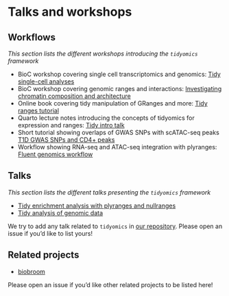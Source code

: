 # Talks and workshops

## Workflows

_This section lists the different workshops introducing the `tidyomics` framework_

- BioC workshop covering single cell transcriptomics and genomics: [Tidy single-cell analyses](https://tidyomics.github.io/tidyomicsWorkshopBioc2023/articles/tidyGenomicsTranscriptomics.html)
- BioC workshop covering genomic ranges and interactions: [Investigating chromatin composition and architecture](https://jserizay.com/Bioc2024tidyworkshop/)
- Online book covering tidy manipulation of GRanges and more: [Tidy ranges tutorial](https://tidyomics.github.io/tidy-ranges-tutorial/)
- Quarto lecture notes introducing the concepts of tidyomics for expression and ranges: [Tidy intro talk](https://tidyomics.github.io/tidy-intro-talk)
- Short tutorial showing overlaps of GWAS SNPs with scATAC-seq peaks [T1D GWAS SNPs and CD4+ peaks](https://htmlpreview.github.io/?https://github.com/mikelove/cd4-overlaps/blob/main/CATlas/analysis.html)
- Workflow showing RNA-seq and ATAC-seq integration with plyranges: [Fluent genomics workflow](https://sa-lee.github.io/fluentGenomics/articles/fluentGenomics.html)

## Talks

_This section lists the different talks presenting the `tidyomics` framework_

* [Tidy enrichment analysis with plyranges and nullranges](https://github.com/tidyomics/tidy-genomics-talk/blob/main/tidy-enrichment.pdf)
* [Tidy analysis of genomic data](https://github.com/tidyomics/tidy-genomics-talk/blob/main/tidy-genomics-talk.pdf)

We try to add any talk related to `tidyomics` in 
[our repository](https://github.com/tidyomics/tidy-genomics-talk). 
Please open an issue if you'd like to list yours!

## Related projects

- [biobroom](https://github.com/StoreyLab/biobroom)

Please open an issue if you'd like other related projects to be listed here!
